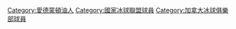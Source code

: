 {{Commons category|Edmonton Oilers players}}


{{categoryTOC}}

[[Category:愛德蒙頓油人|Category:愛德蒙頓油人]]
[[Category:國家冰球聯盟球員|Category:國家冰球聯盟球員]]

[[Category:加拿大冰球俱樂部球員|Category:加拿大冰球俱樂部球員]]